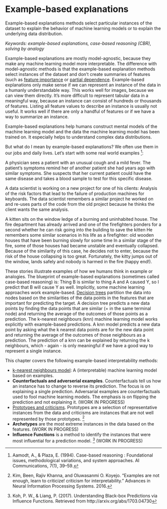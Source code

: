 # Example-based explanations {#example-based}

Example-based explanations methods select particular instances of the dataset to explain the behavior of machine learning models or to explain the underlying data distribution.

*Keywords: example-based explanations, case-based reasoning (CBR), solving by analogy*

Example-based explanations are mostly model-agnostic, because they make any machine learning model more interpretable.
The difference with model-agnostic methods is that the example-based explanation methods select instances of the dataset and don't create summaries of features (such as [feature importance](#feature-importance) or [partial dependence](#pdp).
Example-based explanations only make sense if we can represent an instance of the data in a humanly understandable way.
This works well for images, because we can view them directly.
It's more difficult to represent tabular data in a meaningful way, because an instance can consist of hundreds or thousands of features.
Listing all feature values to describe an instance is usually not useful.
It works well if there are only a handful of features or if we have a way to summarize an instance.

Example-based explanations help humans construct mental models of the machine learning model and the data the machine learning model has been trained on.
It especially helps to understand complex data distributions.


But what do I mean by example-based explanations?
We often use them in our jobs and daily lives.
Let's start with some real world examples [^cbr]:

A physician sees a patient with an unusual cough and a mild fever.
The patient's symptoms remind her of another patient she had years ago with similar symptoms. 
She suspects that her current patient could have the same disease and takes a blood sample to test for this specific disease.

A data scientist is working on a new project for one of his clients:
Analysis of the risk factors that lead to the failure of production machines for keyboards.
The data scientist remembers a similar project he worked on and re-uses parts of the code from the old project because he thinks the client wants the same analysis.

A kitten sits on the window ledge of a burning and uninhabited house. 
The fire department has already arrived and one of the firefighters ponders for a second whether he can risk going into the building to save the kitten 
He remembers some similar scenarios in his life as a firefighter: 
old wooden houses that have been burning slowly for some time 
In a similar stage of the fire, some of those houses had became unstable and eventually collapsed.
Because of the similarity of this case, he decides not to enter, because the risk of the house collapsing is too great. 
Fortunately, the kitty jumps out of the window, lands safely and nobody is harmed in the fire (happy end!).

These stories illustrate examples of how we humans think in example or analogies.
The blueprint of example-based explanations (sometimes called case-based reasoning) is: 
Thing B is similar to thing A and A caused Y, so I predict that B will cause Y as well.
Implicitly, some machine learning approaches work example-based.
[Decision trees](#tree) partition the data into nodes based on the similarities of the data points in the features that are important for predicting the target.
A decision tree predicts a new data points by finding the data points that are similar (= in the same terminal node) and returning the average of the outcomes of those points as a prediction.
The k-nearest neighbours (knn) machine learning model works explicitly with example-based predictions. 
A knn model predicts a new data point by asking what the k nearest data points are for the new data point and returning the average of the outcomes of those neighbours as a prediction.
The prediction of a knn can be explained by returning the k neighbours, which - again - is only meaningful if we have a good way to represent a single instance.

This chapter covers the following example-based interpretability methods:

- [k-nearest neighbours model](#other-interpretable): A (interpretable) machine learning model  based on examples.
- **Counterfactuals and adverserial examples**. Counterfactuals tell us how an instance has to change to reverse its prediction. 
The focus is on explaining a single prediction. 
Adversarial examples are counterfactuals used to fool machine learning models. 
The emphasis is on flipping the prediction and not explaining it. (WORK IN PROGRESS)
- [Prototypes and criticisms](proto). Prototypes are a selection of representative instances from the data and criticisms are instances that are not well represented by those prototypes. [^critique]
- **Archetypes** are the most extreme instances in the data based on the features. (WORK IN PROGRESS)
- **Influence Functions** is a method to identify the instances that were most influential for a prediction model. [^koh] (WORK IN PROGRESS)


[^critique]: Kim, Been, Rajiv Khanna, and Oluwasanmi O. Koyejo. "Examples are not enough, learn to criticize! criticism for interpretability." Advances in Neural Information Processing Systems. 2016.


[^cbr]: Aamodt, A., & Plaza, E. (1994). Case-based reasoning : Foundational issues, methodological variations, and system approaches. AI Communications, 7(1), 39–59.

[^koh]: Koh, P. W., & Liang, P. (2017). Understanding Black-box Predictions via Influence Functions. Retrieved from http://arxiv.org/abs/1703.04730



<!-- 
## Counterfactuals and adverserial examples

What are counterfactuals?
What are adverserial examples?

Counterfactuals and adverserial examples in real life. 
Maybe include images.


Other ways ml algorithms can be attacked (keep it short)
- poison the training data set

### Theory

- Sandra Waechter Paper?
- Growing Spheres Paper?
- Something from 


### Examples

If available: Add code example for flipping bike classification 


### Advantages
- You don't have to know anything about the inner workings for creating counterfactuals. 

### Disadvantages
- Don't reveal much about inner workings.




Some links http://www.cleverhans.io/security/privacy/ml/2016/12/16/breaking-things-is-easy.html

-->

